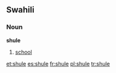 ==Swahili==

===Noun===
'''shule'''

# [[school]]

[[et:shule]]
[[es:shule]]
[[fr:shule]]
[[pl:shule]]
[[tr:shule]]